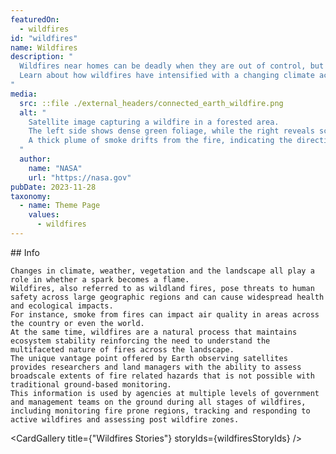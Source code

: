 ```yaml
---
featuredOn:
  - wildfires 
id: "wildfires"
name: Wildfires
description: "
  Wildfires near homes can be deadly when they are out of control, but wildfires are also key to keeping ecosystems healthy and thriving.
  Learn about how wildfires have intensified with a changing climate across the world and how Earth data are being used to identify, track and monitor wildfires and their associated risks.
"
media:
  src: ::file ./external_headers/connected_earth_wildfire.png
  alt: "
    Satellite image capturing a wildfire in a forested area.
    The left side shows dense green foliage, while the right reveals scorched earth and active fire lines with bright orange flames.
    A thick plume of smoke drifts from the fire, indicating the direction of the wind.
  "
  author:
    name: "NASA"
    url: "https://nasa.gov"
pubDate: 2023-11-28
taxonomy:
  - name: Theme Page
    values:
      - wildfires
---
```




<Block type='wide'>
  <Prose>
    ## Info

    Changes in climate, weather, vegetation and the landscape all play a role in whether a spark becomes a flame.
    Wildfires, also referred to as wildland fires, pose threats to human safety across large geographic regions and can cause widespread health and ecological impacts.
    For instance, smoke from fires can impact air quality in areas across the country or even the world.
    At the same time, wildfires are a natural process that maintains ecosystem stability reinforcing the need to understand the multifaceted nature of fires across the landscape.
    The unique vantage point offered by Earth observing satellites provides researchers and land managers with the ability to assess broadscale extents of fire related hazards that is not possible with traditional ground-based monitoring.
    This information is used by agencies at multiple levels of government and management teams on the ground during all stages of wildfires, including monitoring fire prone regions, tracking and responding to active wildfires and assessing post wildfire zones.
  </Prose>
</Block>

<Block type='wide'>
  <Figure>
    <Carousel items={contentArray} />
  </Figure>
</Block>

<CardGallery title={"Wildfires Stories"} storyIds={wildfiresStoryIds} />